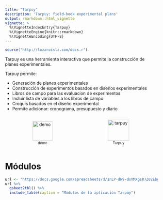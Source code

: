 ```yaml
---
title: "Tarpuy"
description: 'Tarpuy: field-book experimental plans'
output: rmarkdown::html_vignette
vignette: >
  %\VignetteIndexEntry{Tarpuy}
  %\VignetteEngine{knitr::rmarkdown}
  %\VignetteEncoding{UTF-8}
---
```


```r
source("http://lozanoisla.com/docs.r")
```

Tarpuy es una herramienta interactiva que permite la construcción de planes experimentales.

Tarpuy permite:

- Generación de planes experimentales
- Construcción de experimentos basados en diseños experimentales
- Libros de campo para las evaluacion de experimentos 
- Incluir lista de variables a los libros de campo
- Croquis basados en el diseño experimental
- Permite adicionar: cronograma, presupuesto y diario

```{=html}
<div id=footer style="width:100%; margin:auto;">

<div style="display:inline-block; width:49%">
<p style="text-align:center">
<a target="_blank" href="https://www.youtube.com/playlist?list=PLSQMdOu57lj8XTyH5KUN9h-VL5TAEsaBC">
<img src="https://flavjack.github.io/inti/reference/figures/youtube.png" style="height:65px" title="demo"></a>
<span style="display:block;"><small>demo</small></span>
</p></div>

<div style="display:inline-block; width:49%">
<p style="text-align:center">
<a target="_blank" href="https://flavjack.shinyapps.io/tarpuy/"><img src="https://flavjack.github.io/inti/reference/figures/tarpuy.png" style="height:70px" title="tarpuy"></a>
<span style="display:block;"><small>Tarpuy</small></span>
</p></div>

</div>
```

# Módulos

```r
url <- "https://docs.google.com/spreadsheets/d/1nLP-dH9-dsVMXgsU7Z02EbgWvMIBKG5IYVRHAJCN-Z0/edit#gid=73943593"
url %>% 
  gsheet2tbl() %>% 
  include_table(caption = "Módulos de la aplicación Tarpuy")
```
